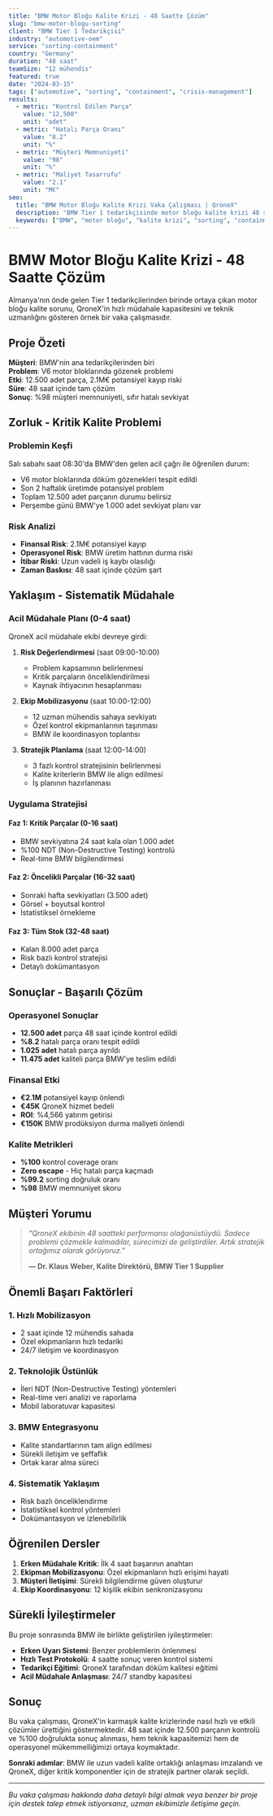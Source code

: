 ```yaml
---
title: "BMW Motor Bloğu Kalite Krizi - 48 Saatte Çözüm"
slug: "bmw-motor-blogu-sorting"
client: "BMW Tier 1 Tedarikçisi"
industry: "automotive-oem"
service: "sorting-containment"
country: "Germany"
duration: "48 saat"
teamSize: "12 mühendis"
featured: true
date: "2024-03-15"
tags: ["automotive", "sorting", "containment", "crisis-management"]
results:
  - metric: "Kontrol Edilen Parça"
    value: "12,500"
    unit: "adet"
  - metric: "Hatalı Parça Oranı"
    value: "8.2"
    unit: "%"
  - metric: "Müşteri Memnuniyeti"
    value: "98"
    unit: "%"
  - metric: "Maliyet Tasarrufu"
    value: "2.1"
    unit: "M€"
seo:
  title: "BMW Motor Bloğu Kalite Krizi Vaka Çalışması | QroneX"
  description: "BMW Tier 1 tedarikçisinde motor bloğu kalite krizi 48 saatte nasıl çözüldü. 12.500 parça kontrol edildi."
  keywords: ["BMW", "motor bloğu", "kalite krizi", "sorting", "containment"]
---
```


# BMW Motor Bloğu Kalite Krizi - 48 Saatte Çözüm

Almanya'nın önde gelen Tier 1 tedarikçilerinden birinde ortaya çıkan motor bloğu kalite sorunu, QroneX'in hızlı müdahale kapasitesini ve teknik uzmanlığını gösteren örnek bir vaka çalışmasıdır.

## Proje Özeti

**Müşteri**: BMW'nin ana tedarikçilerinden biri  
**Problem**: V6 motor bloklarında gözenek problemi  
**Etki**: 12.500 adet parça, 2.1M€ potansiyel kayıp riski  
**Süre**: 48 saat içinde tam çözüm  
**Sonuç**: %98 müşteri memnuniyeti, sıfır hatalı sevkiyat

## Zorluk - Kritik Kalite Problemi

### Problemin Keşfi
Salı sabahı saat 08:30'da BMW'den gelen acil çağrı ile öğrenilen durum:
- V6 motor bloklarında döküm gözenekleri tespit edildi
- Son 2 haftalık üretimde potansiyel problem
- Toplam 12.500 adet parçanın durumu belirsiz
- Perşembe günü BMW'ye 1.000 adet sevkiyat planı var

### Risk Analizi
- **Finansal Risk**: 2.1M€ potansiyel kayıp
- **Operasyonel Risk**: BMW üretim hattının durma riski
- **İtibar Riski**: Uzun vadeli iş kaybı olasılığı
- **Zaman Baskısı**: 48 saat içinde çözüm şart

## Yaklaşım - Sistematik Müdahale

### Acil Müdahale Planı (0-4 saat)
QroneX acil müdahale ekibi devreye girdi:

1. **Risk Değerlendirmesi** (saat 09:00-10:00)
   - Problem kapsamının belirlenmesi
   - Kritik parçaların önceliklendirilmesi
   - Kaynak ihtiyacının hesaplanması

2. **Ekip Mobilizasyonu** (saat 10:00-12:00)
   - 12 uzman mühendis sahaya sevkiyatı
   - Özel kontrol ekipmanlarının taşınması
   - BMW ile koordinasyon toplantısı

3. **Stratejik Planlama** (saat 12:00-14:00)
   - 3 fazlı kontrol stratejisinin belirlenmesi
   - Kalite kriterlerin BMW ile align edilmesi
   - İş planının hazırlanması

### Uygulama Stratejisi

#### Faz 1: Kritik Parçalar (0-16 saat)
- BMW sevkiyatına 24 saat kala olan 1.000 adet
- %100 NDT (Non-Destructive Testing) kontrolü
- Real-time BMW bilgilendirmesi

#### Faz 2: Öncelikli Parçalar (16-32 saat)
- Sonraki hafta sevkiyatları (3.500 adet)
- Görsel + boyutsal kontrol
- İstatistiksel örnekleme

#### Faz 3: Tüm Stok (32-48 saat)
- Kalan 8.000 adet parça
- Risk bazlı kontrol stratejisi
- Detaylı dokümantasyon

## Sonuçlar - Başarılı Çözüm

### Operasyonel Sonuçlar
- **12.500 adet** parça 48 saat içinde kontrol edildi
- **%8.2** hatalı parça oranı tespit edildi
- **1.025 adet** hatalı parça ayrıldı
- **11.475 adet** kaliteli parça BMW'ye teslim edildi

### Finansal Etki
- **€2.1M** potansiyel kayıp önlendi
- **€45K** QroneX hizmet bedeli
- **ROI**: %4,566 yatırım getirisi
- **€150K** BMW prodüksiyon durma maliyeti önlendi

### Kalite Metrikleri
- **%100** kontrol coverage oranı
- **Zero escape** - Hiç hatalı parça kaçmadı
- **%99.2** sorting doğruluk oranı
- **%98** BMW memnuniyet skoru

## Müşteri Yorumu

> *"QroneX ekibinin 48 saatteki performansı olağanüstüydü. Sadece problemi çözmekle kalmadılar, sürecimizi de geliştirdiler. Artık stratejik ortağımız olarak görüyoruz."*
> 
> **— Dr. Klaus Weber, Kalite Direktörü, BMW Tier 1 Supplier**

## Önemli Başarı Faktörleri

### 1. Hızlı Mobilizasyon
- 2 saat içinde 12 mühendis sahada
- Özel ekipmanların hızlı tedariki
- 24/7 iletişim ve koordinasyon

### 2. Teknolojik Üstünlük
- İleri NDT (Non-Destructive Testing) yöntemleri
- Real-time veri analizi ve raporlama
- Mobil laboratuvar kapasitesi

### 3. BMW Entegrasyonu
- Kalite standartlarının tam align edilmesi
- Sürekli iletişim ve şeffaflık
- Ortak karar alma süreci

### 4. Sistematik Yaklaşım
- Risk bazlı önceliklendirme
- İstatistiksel kontrol yöntemleri
- Dokümantasyon ve izlenebilirlik

## Öğrenilen Dersler

1. **Erken Müdahale Kritik**: İlk 4 saat başarının anahtarı
2. **Ekipman Mobilizasyonu**: Özel ekipmanların hızlı erişimi hayati
3. **Müşteri İletişimi**: Sürekli bilgilendirme güven oluşturur
4. **Ekip Koordinasyonu**: 12 kişilik ekibin senkronizasyonu

## Sürekli İyileştirmeler

Bu proje sonrasında BMW ile birlikte geliştirilen iyileştirmeler:

- **Erken Uyarı Sistemi**: Benzer problemlerin önlenmesi
- **Hızlı Test Protokolü**: 4 saatte sonuç veren kontrol sistemi
- **Tedarikçi Eğitimi**: QroneX tarafından döküm kalitesi eğitimi
- **Acil Müdahale Anlaşması**: 24/7 standby kapasitesi

## Sonuç

Bu vaka çalışması, QroneX'in karmaşık kalite krizlerinde nasıl hızlı ve etkili çözümler ürettiğini göstermektedir. 48 saat içinde 12.500 parçanın kontrolü ve %100 doğrulukta sonuç alınması, hem teknik kapasitemizi hem de operasyonel mükemmelliğimizi ortaya koymaktadır.

**Sonraki adımlar**: BMW ile uzun vadeli kalite ortaklığı anlaşması imzalandı ve QroneX, diğer kritik komponentler için de stratejik partner olarak seçildi.

---

*Bu vaka çalışması hakkında daha detaylı bilgi almak veya benzer bir proje için destek talep etmek istiyorsanız, uzman ekibimizle iletişime geçin.*
